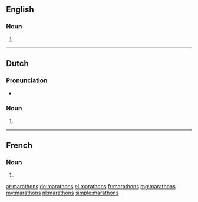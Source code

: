 ==English==

===Noun===
{{head|en|plural}}

# {{plural of|marathon|lang=en}}

----

==Dutch==

===Pronunciation===
* {{audio|Nl-marathons.ogg|Audio}}

===Noun===
{{head|nl}}

# {{nl-noun form of|pl|marathon}}

----

==French==

===Noun===
{{head|fr|plural}}

# {{plural of|marathon|lang=fr}}

[[ar:marathons]]
[[de:marathons]]
[[el:marathons]]
[[fr:marathons]]
[[mg:marathons]]
[[my:marathons]]
[[nl:marathons]]
[[simple:marathons]]